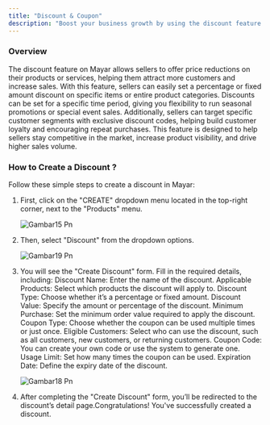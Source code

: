```yaml
---
title: "Discount & Coupon"
description: "Boost your business growth by using the discount feature on Mayar to attract and retain more customers!"
---
```


### Overview

The discount feature on Mayar allows sellers to offer price reductions on their products or services, helping them attract more customers and increase sales. With this feature, sellers can easily set a percentage or fixed amount discount on specific items or entire product categories. Discounts can be set for a specific time period, giving you flexibility to run seasonal promotions or special event sales. Additionally, sellers can target specific customer segments with exclusive discount codes, helping build customer loyalty and encouraging repeat purchases. This feature is designed to help sellers stay competitive in the market, increase product visibility, and drive higher sales volume.

### How to Create a Discount ?

Follow these simple steps to create a discount in Mayar:

1. First, click on the "CREATE" dropdown menu located in the top-right corner, next to the "Products" menu.

   ![Gambar15 Pn](/images/gambar15.png)
2. Then, select "Discount" from the dropdown options.

   ![Gambar19 Pn](/images/gambar19.png)
3. You will see the "Create Discount" form. Fill in the required details, including: Discount Name: Enter the name of the discount. Applicable Products: Select which products the discount will apply to. Discount Type: Choose whether it’s a percentage or fixed amount.  Discount Value: Specify the amount or percentage of the discount. Minimum Purchase: Set the minimum order value required to apply the discount. Coupon Type: Choose whether the coupon can be used multiple times or just once. Eligible Customers: Select who can use the discount, such as all customers, new customers, or returning customers. Coupon Code: You can create your own code or use the system to generate one. Usage Limit: Set how many times the coupon can be used. Expiration Date: Define the expiry date of the discount.

   ![Gambar18 Pn](/images/gambar18.png)
4. After completing the "Create Discount" form, you’ll be redirected to the discount’s detail page.Congratulations\! You've successfully created a discount.